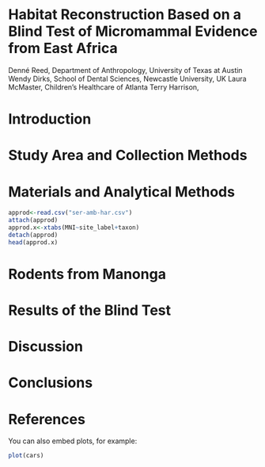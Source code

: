 Habitat Reconstruction Based on a Blind Test of Micromammal Evidence from East Africa
========================================================

Denné Reed, Department of Anthropology, University of Texas at Austin
Wendy Dirks, School of Dental Sciences, Newcastle University, UK 
Laura McMaster, Children’s Healthcare of Atlanta
Terry Harrison,

# Introduction

# Study Area and Collection Methods

# Materials and Analytical Methods

```r
approd<-read.csv("ser-amb-har.csv")
attach(approd)
approd.x<-xtabs(MNI~site_label+taxon)
detach(approd)
head(approd.x)
```

# Rodents from Manonga

# Results of the Blind Test

# Discussion

# Conclusions

# References




You can also embed plots, for example:

```r
plot(cars)
```


